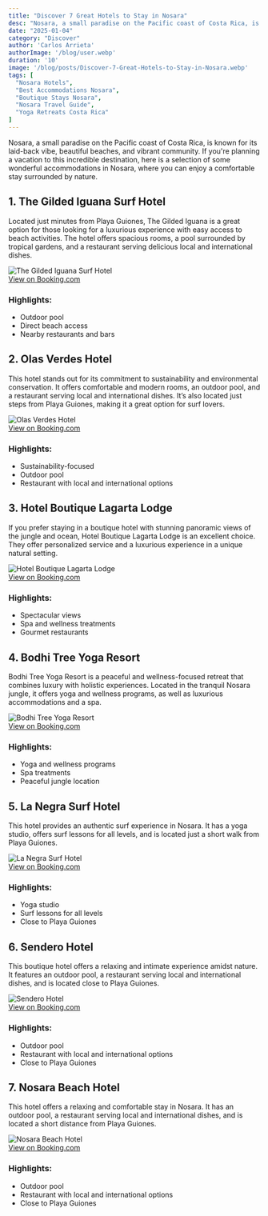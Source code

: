 ```yaml
---
title: "Discover 7 Great Hotels to Stay in Nosara"
desc: "Nosara, a small paradise on the Pacific coast of Costa Rica, is known for its laid-back vibe, beautiful beaches, and vibrant community."
date: "2025-01-04"
category: "Discover"
author: 'Carlos Arrieta'
authorImage: '/blog/user.webp'
duration: '10'
image: '/blog/posts/Discover-7-Great-Hotels-to-Stay-in-Nosara.webp'
tags: [
  "Nosara Hotels", 
  "Best Accommodations Nosara", 
  "Boutique Stays Nosara", 
  "Nosara Travel Guide", 
  "Yoga Retreats Costa Rica"
]
---
```


Nosara, a small paradise on the Pacific coast of Costa Rica, is known for its laid-back vibe, beautiful beaches, and vibrant community. If you're planning a vacation to this incredible destination, here is a selection of some wonderful accommodations in Nosara, where you can enjoy a comfortable stay surrounded by nature.

## 1. **The Gilded Iguana Surf Hotel**

Located just minutes from Playa Guiones, The Gilded Iguana is a great option for those looking for a luxurious experience with easy access to beach activities. The hotel offers spacious rooms, a pool surrounded by tropical gardens, and a restaurant serving delicious local and international dishes.

![The Gilded Iguana Surf Hotel](https://cf.bstatic.com/xdata/images/hotel/max1024x768/138803843.jpg?k=1e04c9de638a2b246fc687e3ae16af253c94c79670ebd9a631a10bd97d851ae8&o=&hp=1)  
[View on Booking.com](https://www.booking.com/hotel/cr/the-gilded-iguana.html?utm_source=chatgpt.com)

### Highlights:
- Outdoor pool
- Direct beach access
- Nearby restaurants and bars

## 2. **Olas Verdes Hotel**

This hotel stands out for its commitment to sustainability and environmental conservation. It offers comfortable and modern rooms, an outdoor pool, and a restaurant serving local and international dishes. It’s also located just steps from Playa Guiones, making it a great option for surf lovers.

![Olas Verdes Hotel](https://cf.bstatic.com/xdata/images/hotel/max1024x768/60901929.jpg?k=d5a24e4deab5c12f587302b96fd738bfba8b511c4862792b216742e82aaaa46b&o=&hp=1)  
[View on Booking.com](https://www.booking.com/hotel/cr/olas-verdes.html?utm_source=chatgpt.com)

### Highlights:
- Sustainability-focused
- Outdoor pool
- Restaurant with local and international options

## 3. **Hotel Boutique Lagarta Lodge**

If you prefer staying in a boutique hotel with stunning panoramic views of the jungle and ocean, Hotel Boutique Lagarta Lodge is an excellent choice. They offer personalized service and a luxurious experience in a unique natural setting.

![Hotel Boutique Lagarta Lodge](https://cf.bstatic.com/xdata/images/hotel/max1024x768/590779639.jpg?k=170dab2ff5e08969d14b6adafb436b5ca9dbfea6ec0b3418b3348230647c240f&o=&hp=1)  
[View on Booking.com](https://www.booking.com/hotel/cr/lagarta-lodge.html?utm_source=chatgpt.com)

### Highlights:
- Spectacular views
- Spa and wellness treatments
- Gourmet restaurants

## 4. **Bodhi Tree Yoga Resort**

Bodhi Tree Yoga Resort is a peaceful and wellness-focused retreat that combines luxury with holistic experiences. Located in the tranquil Nosara jungle, it offers yoga and wellness programs, as well as luxurious accommodations and a spa.

![Bodhi Tree Yoga Resort](https://cf.bstatic.com/xdata/images/hotel/max1024x768/172520288.jpg?k=af1ae45feb56da498d58ac5f2d77bfdaa93b7786692f65e1e002bdfd9a04cdf3&o=&hp=1)  
[View on Booking.com](https://www.booking.com/hotel/cr/bodhi-tree-yoga-resort.html?utm_source=chatgpt.com)

### Highlights:
- Yoga and wellness programs
- Spa treatments
- Peaceful jungle location


## 5. **La Negra Surf Hotel**

This hotel provides an authentic surf experience in Nosara. It has a yoga studio, offers surf lessons for all levels, and is located just a short walk from Playa Guiones.

![La Negra Surf Hotel](https://cf.bstatic.com/xdata/images/hotel/max1024x768/329687802.jpg?k=d5ce3b6582dbc186301fd246c64df4c983e5c0cbf13651d62d7024a45f36e9d9&o=&hp=1)  
[View on Booking.com](https://www.booking.com/hotel/cr/la-negra-surf.html?utm_source=chatgpt.com)

### Highlights:
- Yoga studio
- Surf lessons for all levels
- Close to Playa Guiones

## 6. **Sendero Hotel**

This boutique hotel offers a relaxing and intimate experience amidst nature. It features an outdoor pool, a restaurant serving local and international dishes, and is located close to Playa Guiones.

![Sendero Hotel](https://cf.bstatic.com/xdata/images/hotel/max1024x768/423473345.jpg?k=9d003691a36b3996317105b0f82c03b2aba9c4ff449b836566888bf50eeb469f&o=&hp=1)  
[View on Booking.com](https://www.booking.com/hotel/cr/sendero.html?utm_source=chatgpt.com)

### Highlights:
- Outdoor pool
- Restaurant with local and international options
- Close to Playa Guiones

## 7. **Nosara Beach Hotel**

This hotel offers a relaxing and comfortable stay in Nosara. It has an outdoor pool, a restaurant serving local and international dishes, and is located a short distance from Playa Guiones.

![Nosara Beach Hotel](https://cf.bstatic.com/xdata/images/hotel/max1024x768/240618350.jpg?k=bb73b75c873e86d40682f6383a0ec80c72745c974bcbe89d7b6979bb500cd95a&o=&hp=1)  
[View on Booking.com](https://www.booking.com/hotel/cr/nosara-beach.html?utm_source=chatgpt.com)

### Highlights:
- Outdoor pool
- Restaurant with local and international options
- Close to Playa Guiones
